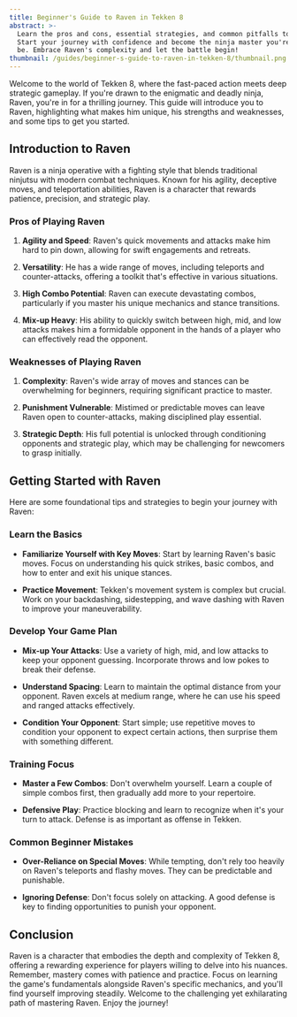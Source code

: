 ```yaml
---
title: Beginner's Guide to Raven in Tekken 8
abstract: >-
  Learn the pros and cons, essential strategies, and common pitfalls to avoid.
  Start your journey with confidence and become the ninja master you're meant to
  be. Embrace Raven's complexity and let the battle begin!
thumbnail: /guides/beginner-s-guide-to-raven-in-tekken-8/thumbnail.png
---
```

Welcome to the world of Tekken 8, where the fast-paced action meets deep strategic gameplay. If you're drawn to the enigmatic and deadly ninja, Raven, you're in for a thrilling journey. This guide will introduce you to Raven, highlighting what makes him unique, his strengths and weaknesses, and some tips to get you started.

## **Introduction to Raven**

Raven is a ninja operative with a fighting style that blends traditional ninjutsu with modern combat techniques. Known for his agility, deceptive moves, and teleportation abilities, Raven is a character that rewards patience, precision, and strategic play.

### **Pros of Playing Raven**

1. **Agility and Speed**: Raven's quick movements and attacks make him hard to pin down, allowing for swift engagements and retreats.

2. **Versatility**: He has a wide range of moves, including teleports and counter-attacks, offering a toolkit that's effective in various situations.

3. **High Combo Potential**: Raven can execute devastating combos, particularly if you master his unique mechanics and stance transitions.

4. **Mix-up Heavy**: His ability to quickly switch between high, mid, and low attacks makes him a formidable opponent in the hands of a player who can effectively read the opponent.

### **Weaknesses of Playing Raven**

1. **Complexity**: Raven's wide array of moves and stances can be overwhelming for beginners, requiring significant practice to master.

2. **Punishment Vulnerable**: Mistimed or predictable moves can leave Raven open to counter-attacks, making disciplined play essential.

3. **Strategic Depth**: His full potential is unlocked through conditioning opponents and strategic play, which may be challenging for newcomers to grasp initially.

## **Getting Started with Raven**

Here are some foundational tips and strategies to begin your journey with Raven:

### **Learn the Basics**

* **Familiarize Yourself with Key Moves**: Start by learning Raven's basic moves. Focus on understanding his quick strikes, basic combos, and how to enter and exit his unique stances.

* **Practice Movement**: Tekken's movement system is complex but crucial. Work on your backdashing, sidestepping, and wave dashing with Raven to improve your maneuverability.

### **Develop Your Game Plan**

* **Mix-up Your Attacks**: Use a variety of high, mid, and low attacks to keep your opponent guessing. Incorporate throws and low pokes to break their defense.

* **Understand Spacing**: Learn to maintain the optimal distance from your opponent. Raven excels at medium range, where he can use his speed and ranged attacks effectively.

* **Condition Your Opponent**: Start simple; use repetitive moves to condition your opponent to expect certain actions, then surprise them with something different.

### **Training Focus**

* **Master a Few Combos**: Don't overwhelm yourself. Learn a couple of simple combos first, then gradually add more to your repertoire.

* **Defensive Play**: Practice blocking and learn to recognize when it's your turn to attack. Defense is as important as offense in Tekken.

### **Common Beginner Mistakes**

* **Over-Reliance on Special Moves**: While tempting, don't rely too heavily on Raven's teleports and flashy moves. They can be predictable and punishable.

* **Ignoring Defense**: Don't focus solely on attacking. A good defense is key to finding opportunities to punish your opponent.

## **Conclusion**

Raven is a character that embodies the depth and complexity of Tekken 8, offering a rewarding experience for players willing to delve into his nuances. Remember, mastery comes with patience and practice. Focus on learning the game's fundamentals alongside Raven's specific mechanics, and you'll find yourself improving steadily. Welcome to the challenging yet exhilarating path of mastering Raven. Enjoy the journey!
